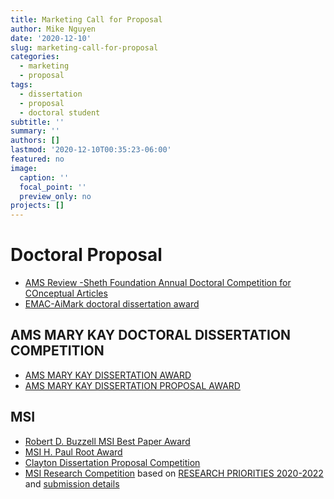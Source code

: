 ```yaml
---
title: Marketing Call for Proposal
author: Mike Nguyen
date: '2020-12-10'
slug: marketing-call-for-proposal
categories:
  - marketing
  - proposal
tags:
  - dissertation
  - proposal
  - doctoral student
subtitle: ''
summary: ''
authors: []
lastmod: '2020-12-10T00:35:23-06:00'
featured: no
image:
  caption: ''
  focal_point: ''
  preview_only: no
projects: []
---
```


# Doctoral Proposal

 * [AMS Review -Sheth Foundation Annual Doctoral Competition for COnceptual Articles](https://www.springer.com/journal/13162/updates/18399368)
 * [EMAC-AiMark doctoral dissertation award](https://www.ama.org/listings/2020/11/29/emac-aimark-dissertation-award/)

## AMS MARY KAY DOCTORAL DISSERTATION COMPETITION

 * [AMS MARY KAY DISSERTATION AWARD](https://www.ams50nyc.org/call-for-papers/tracks-track-chairs/)
 * [AMS MARY KAY DISSERTATION PROPOSAL AWARD](https://www.ams50nyc.org/call-for-papers/tracks-track-chairs/)

## MSI

 * [Robert D. Buzzell MSI Best Paper Award](http://www.msii.clients.bostonwebdevelopment.com/research/awards/robert-d.-buzzell-msi-best-paper-award/)
 * [MSI H. Paul Root Award](http://www.msii.clients.bostonwebdevelopment.com/research/awards/msi-h.-paul-root-award/)
 * [Clayton Dissertation Proposal Competition](http://www.msii.clients.bostonwebdevelopment.com/research/awards/clayton-dissertation-proposal-competition/)
 * [MSI Research Competition](https://marketingscienceinstitute.submittable.com/submit/180689/research-priorities-initiative-pre-proposals-2020) based on [RESEARCH PRIORITIES 2020-2022](https://www.msi.org/wp-content/uploads/2020/09/MSI-2020-22-Research-Priorities-final.pdf) and [submission details](https://marketingscienceinstitute.submittable.com/submit/180689/research-priorities-initiative-pre-proposals-2020)











